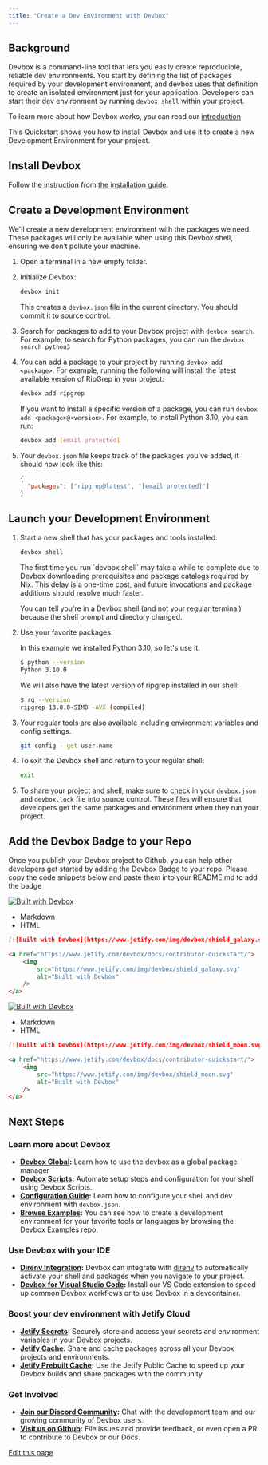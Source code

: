 ```yaml
---
title: "Create a Dev Environment with Devbox"
---
```


## Background[​](#background "Direct link to Background")

Devbox is a command-line tool that lets you easily create reproducible, reliable dev environments.
You start by defining the list of packages required by your development environment, and devbox uses
that definition to create an isolated environment just for your application. Developers can start
their dev environment by running `devbox shell` within your project.

To learn more about how Devbox works, you can read our [introduction](/docs/devbox/)

This Quickstart shows you how to install Devbox and use it to create a new Development Environment
for your project.

## Install Devbox[​](#install-devbox "Direct link to Install Devbox")

Follow the instruction from [the installation guide](/docs/devbox/installing-devbox/).

## Create a Development Environment[​](#create-a-development-environment "Direct link to Create a Development Environment")

We'll create a new development environment with the packages we need. These packages will only be
available when using this Devbox shell, ensuring we don’t pollute your machine.

1. Open a terminal in a new empty folder.

2. Initialize Devbox:

   ```bash
   devbox init
   ```

   This creates a `devbox.json` file in the current directory. You should commit it to source
   control.

3. Search for packages to add to your Devbox project with `devbox search`. For example, to search
   for Python packages, you can run the `devbox search python3`

4. You can add a package to your project by running `devbox add <package>`. For example, running the
   following will install the latest available version of RipGrep in your project:

   ```bash
   devbox add ripgrep
   ```

   If you want to install a specific version of a package, you can run
   `devbox add <package>@<version>`. For example, to install Python 3.10, you can run:

   ```bash
   devbox add [email protected]
   ```

5. Your `devbox.json` file keeps track of the packages you've added, it should now look like this:

   ```json
   {
     "packages": ["ripgrep@latest", "[email protected]"]
   }
   ```

## Launch your Development Environment[​](#launch-your-development-environment "Direct link to Launch your Development Environment")

1. Start a new shell that has your packages and tools installed:

   ```bash
   devbox shell
   ```

   <Info>
     The first time you run `devbox shell` may take a while to complete due to Devbox downloading
     prerequisites and package catalogs required by Nix. This delay is a one-time cost, and future
     invocations and package additions should resolve much faster.
   </Info>

   You can tell you're in a Devbox shell (and not your regular terminal) because the shell prompt
   and directory changed.

2. Use your favorite packages.

   In this example we installed Python 3.10, so let's use it.

   ```bash
   $ python --version
   Python 3.10.0
   ```

   We will also have the latest version of ripgrep installed in our shell:

   ```bash
   $ rg --version
   ripgrep 13.0.0-SIMD -AVX (compiled)
   ```

3. Your regular tools are also available including environment variables and config settings.

   ```bash
   git config --get user.name
   ```

4. To exit the Devbox shell and return to your regular shell:

   ```bash
   exit
   ```

5. To share your project and shell, make sure to check in your `devbox.json` and `devbox.lock` file
   into source control. These files will ensure that developers get the same packages and
   environment when they run your project.

## Add the Devbox Badge to your Repo[​](#add-the-devbox-badge-to-your-repo "Direct link to Add the Devbox Badge to your Repo")

Once you publish your Devbox project to Github, you can help other developers get started by adding
the Devbox Badge to your repo. Please copy the code snippets below and paste them into your
README.md to add the badge

[![Built with Devbox](/images/docs/devbox/quickstart/img/devbox/shield_galaxy.svg)](https://www.jetify.com/devbox/docs/contributor-quickstart/)

- Markdown
- HTML

```markdown
[![Built with Devbox](https://www.jetify.com/img/devbox/shield_galaxy.svg)](https://www.jetify.com/devbox/docs/contributor-quickstart/)
```

```html
<a href="https://www.jetify.com/devbox/docs/contributor-quickstart/">
    <img
        src="https://www.jetify.com/img/devbox/shield_galaxy.svg"
        alt="Built with Devbox"
    />
</a>
```

[![Built with Devbox](/images/docs/devbox/quickstart/img/devbox/shield_moon.svg)](https://www.jetify.com/devbox/docs/contributor-quickstart/)

- Markdown
- HTML

```markdown
[![Built with Devbox](https://www.jetify.com/img/devbox/shield_moon.svg)](https://www.jetify.com/devbox/docs/contributor-quickstart/)
```

```html
<a href="https://www.jetify.com/devbox/docs/contributor-quickstart/">
    <img
        src="https://www.jetify.com/img/devbox/shield_moon.svg"
        alt="Built with Devbox"
    />
</a>
```

## Next Steps[​](#next-steps "Direct link to Next Steps")

### Learn more about Devbox[​](#learn-more-about-devbox "Direct link to Learn more about Devbox")

- **[Devbox Global](/docs/devbox/devbox-global/):** Learn how to use the devbox as a global package
  manager
- **[Devbox Scripts](/docs/devbox/guides/scripts/):** Automate setup steps and configuration for
  your shell using Devbox Scripts.
- **[Configuration Guide](/docs/devbox/configuration/):** Learn how to configure your shell and dev
  environment with `devbox.json`.
- **[Browse Examples](https://github.com/jetify-com/devbox/tree/main/examples):** You can see how to
  create a development environment for your favorite tools or languages by browsing the Devbox
  Examples repo.

### Use Devbox with your IDE[​](#use-devbox-with-your-ide "Direct link to Use Devbox with your IDE")

- **[Direnv Integration](/docs/devbox/ide-configuration/direnv/):** Devbox can integrate with
  [direnv](https://direnv.net/) to automatically activate your shell and packages when you navigate
  to your project.
- **[Devbox for Visual Studio Code](https://marketplace.visualstudio.com/items?itemName=jetpack-io.devbox):**
  Install our VS Code extension to speed up common Devbox workflows or to use Devbox in a
  devcontainer.

### Boost your dev environment with Jetify Cloud[​](#boost-your-dev-environment-with-jetify-cloud "Direct link to Boost your dev environment with Jetify Cloud")

- **[Jetify Secrets](/docs/cloud/secrets/):** Securely store and access your secrets and environment
  variables in your Devbox projects.
- **[Jetify Cache](/docs/cloud/cache/):** Share and cache packages across all your Devbox projects
  and environments.
- **[Jetify Prebuilt Cache](/docs/cloud/cache/prebuilt-cache/):** Use the Jetify Public Cache to
  speed up your Devbox builds and share packages with the community.

### Get Involved[​](#get-involved "Direct link to Get Involved")

- **[Join our Discord Community](https://discord.gg/jetify):** Chat with the development team and
  our growing community of Devbox users.
- **[Visit us on Github](https://github.com/jetify-com/devbox):** File issues and provide feedback,
  or even open a PR to contribute to Devbox or our Docs.

[Edit this page](https://github.com/jetify-com/devbox/tree/main/docs/app/docs/quickstart.mdx)
